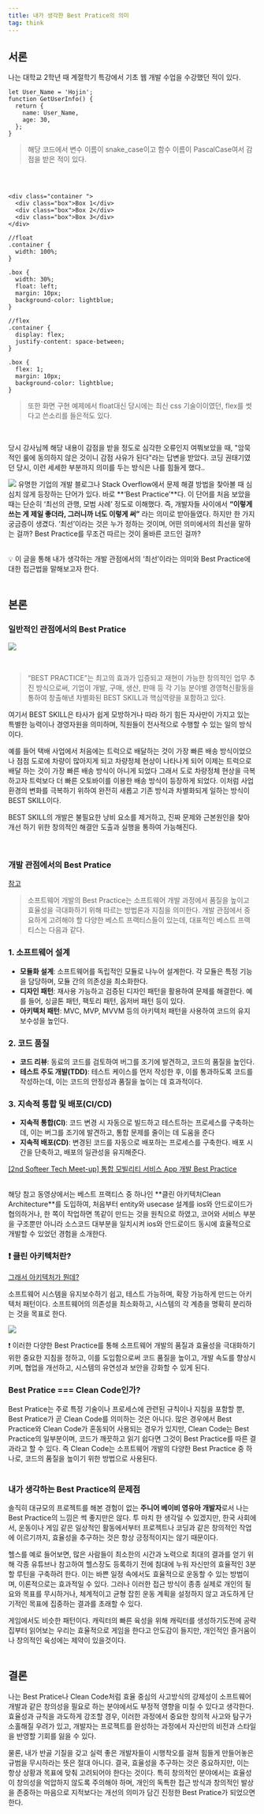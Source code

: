 ```yaml
---
title: 내가 생각한 Best Pratice의 의미
tag: think
---
```


## 서론

나는 대학교 2학년 때 계절학기 특강에서 기초 웹 개발 수업을 수강했던 적이 있다.

```tsx
let User_Name = 'Hojin';
function GetUserInfo() {
  return {
    name: User_Name,
    age: 30,
  };
}
```

> 해당 코드에서 변수 이름이 snake_case이고 함수 이름이 PascalCase여서 감점을 받은 적이 있다.

<br />

```tsx

<div class="container ">
  <div class="box">Box 1</div>
  <div class="box">Box 2</div>
  <div class="box">Box 3</div>
</div>

//float
.container {
  width: 100%;
}

.box {
  width: 30%;
  float: left;
  margin: 10px;
  background-color: lightblue;
}

//flex
.container {
  display: flex;
  justify-content: space-between;
}

.box {
  flex: 1;
  margin: 10px;
  background-color: lightblue;
}
```

> 또한 화면 구현 예제에서 float대신 당시에는 최신 css 기술이이였던, flex를 썻다고 쓴소리를 들은적도 있다.

<br />

당시 강사님께 해당 내용이 감점을 받을 정도로 심각한 오류인지 여쭤보았을 때, "암묵적인 룰에 동의하지 않은 것이니 감점 사유가 된다"라는 답변을 받았다. 코딩 권태기였던 당시, 이런 세세한 부분까지 의미를 두는 방식은 나를 힘들게 했다..

![](/images/think/bestpractice-meaning/1.png)
유명한 기업의 개발 블로그나 Stack Overflow에서 문제 해결 방법을 찾아볼 때 심심치 않게 등장하는 단어가 있다. 바로 **‘Best Practice’**다. 이 단어를 처음 보았을 때는 단순히 ‘최선의 관행, 모범 사례’ 정도로 이해했다. 즉, 개발자들 사이에서 **“이렇게 쓰는 게 제일 좋더라, 그러니까 너도 이렇게 써”** 라는 의미로 받아들였다. 하지만 한 가지 궁금증이 생겼다. ‘최선’이라는 것은 누가 정하는 것이며, 어떤 의미에서의 최선을 말하는 걸까? Best Practice를 무조건 따르는 것이 올바른 코드인 걸까? <br /><br />

<div className="bg-my-gray py-1 px-2 rounded-xl dark:text-white dark:bg-gray-800">
  💡 이 글을 통해 내가 생각하는 개발 관점에서의 ‘최선’이라는 의미와 Best Practice에 대한 접근법을
  말해보고자 한다.
</div>

<br />

## 본론

### 일반적인 관점에서의 Best Pratice

![](/images/think/bestpractice-meaning/2.png)

<br />

> “BEST PRACTICE”는 최고의 효과가 입증되고 재현이 가능한 창의적인 업무 추진 방식으로써, 기업이 개발, 구매, 생산, 판매 등 각 기능 분야별 경영혁신활동을 통하여 창출해낸 차별화된 BEST SKILL과 핵심역량을 포함하고 있다.

여기서 BEST SKILL은 타사가 쉽게 모방하거나 따라 하기 힘든 자사만이 가지고 있는 특별한 능력이나 경영자원을 의미하며, 직원들이 전사적으로 수행할 수 있는 일의 방식이다.

예를 들어 택배 사업에서 처음에는 트럭으로 배달하는 것이 가장 빠른 배송 방식이었으나 점점 도로에 차량이 많아지게 되고 차량정체 현상이 나타나게 되어 이제는 트럭으로 배달 하는 것이 가장 빠른 배송 방식이 아니게 되었다 그래서 도로 차량정체 현상을 극복하고자 트럭보다 더 빠른 오토바이를 이용한 배송 방식이 등장하게 되었다.
이처럼 사업환경의 변화를 극복하기 위하여 완전히 새롭고 기존 방식과 차별화되게 일하는 방식이 BEST SKILL이다.

BEST SKILL의 개발은 불필요한 낭비 요소를 제거하고, 진짜 문제와 근본원인을 찾아 개선 하기 위한 창의적인 해결안 도출과 실행을 통하여 가능해진다.

<br />

### 개발 관점에서의 Best Pratice

[참고](https://scopicsoftware.com/ko/blog/software-development-best-practices/)

> 소프트웨어 개발의 Best Practice는 소프트웨어 개발 과정에서 품질을 높이고 효율성을 극대화하기 위해 따르는 방법론과 지침을 의미한다. 개발 관점에서 중요하게 고려해야 할 다양한 베스트 프랙티스들이 있는데, 대표적인 베스트 프랙티스는 다음과 같다.

### 1. 소프트웨어 설계

- **모듈화 설계**: 소프트웨어를 독립적인 모듈로 나누어 설계한다. 각 모듈은 특정 기능을 담당하며, 모듈 간의 의존성을 최소화한다.
- **디자인 패턴**: 재사용 가능하고 검증된 디자인 패턴을 활용하여 문제를 해결한다. 예를 들어, 싱글톤 패턴, 팩토리 패턴, 옵저버 패턴 등이 있다.
- **아키텍처 패턴**: MVC, MVP, MVVM 등의 아키텍처 패턴을 사용하여 코드의 유지보수성을 높인다.

### 2. 코드 품질

- **코드 리뷰**: 동료의 코드를 검토하여 버그를 조기에 발견하고, 코드의 품질을 높인다.
- **테스트 주도 개발(TDD)**: 테스트 케이스를 먼저 작성한 후, 이를 통과하도록 코드를 작성하는데, 이는 코드의 안정성과 품질을 높이는 데 효과적이다.

### 3. 지속적 통합 및 배포(CI/CD)

- **지속적 통합(CI)**: 코드 변경 시 자동으로 빌드하고 테스트하는 프로세스를 구축하는데, 이는 버그를 조기에 발견하고, 통합 문제를 줄이는 데 도움을 준다
- **지속적 배포(CD)**: 변경된 코드를 자동으로 배포하는 프로세스를 구축한다. 배포 시간을 단축하고, 배포의 일관성을 유지해준다.

[[2nd Softeer Tech Meet-up] 통합 모빌리티 서비스 App 개발 Best Practice](https://www.youtube.com/watch?v=yN16Bn9GazI)<br /><br />

<div className="bg-my-gray py-1 px-2 rounded-xl dark:text-white dark:bg-gray-800">
  해당 참고 동영상에서는 베스트 프랙티스 중 하나인 **클린 아키텍처Clean Architecture**를 도입하여,
  처음부터 entity와 usecase 설계를 ios와 안드로이드가 협의하거나, 한 쪽이 작업하면 똑같이 만드는
  것을 원칙으로 하였고, 코어와 서비스 부분을 구조뿐만 아니라 소스코드 대부분을 일치시켜 ios와
  안드로이드 동시에 효율적으로 개발할 수 있었던 경험을 소개한다.
</div>

### ❗️ 클린 아키텍처란?

[그래서 아키텍처가 뭔데?](https://www.notion.so/35beec9acbf74cf5a69487401f1803c7?pvs=21)

소프트웨어 시스템을 유지보수하기 쉽고, 테스트 가능하며, 확장 가능하게 만드는 아키텍처 패턴이다. 소프트웨어의 의존성을 최소화하고, 시스템의 각 계층을 명확히 분리하는 것을 목표로 한다.

![](/images/think/bestpractice-meaning/4.png)

<div className="bg-my-gray py-1 px-2 rounded-xl dark:text-white dark:bg-gray-800">
  ❗ 이러한 다양한 Best Practice를 통해 소프트웨어 개발의 품질과 효율성을 극대화하기 위한 중요한
  지침을 정하고, 이를 도입함으로써 코드 품질을 높이고, 개발 속도를 향상시키며, 협업을 개선하고,
  시스템의 유연성과 보안을 강화할 수 있게 된다.
</div>

### Best Pratice === Clean Code인가?

Best Pratice는 주로 특정 기술이나 프로세스에 관련된 규칙이나 지침을 포함할 뿐, Best Pratice가 곧 Clean Code를 의미하는 것은 아니다. 많은 경우에서 Best Practice와 Clean Code가 혼동되어 사용되는 경우가 있지만, Clean Code는 Best Practice의 일부분이며, 코드가 깨끗하고 읽기 쉽다면 그것이 Best Practice를 따른 결과라고 할 수 있다. 즉 Clean Code는 소프트웨어 개발의 다양한 Best Practice 중 하나로, 코드의 품질을 높이기 위한 방법으로 사용된다.<br /><br />

### 내가 생각하는 Best Practice의 문제점

솔직히 대규모의 프로젝트를 해본 경험이 없는 **주니어 베이비 영유아 개발자**로서 나는 Best Practice의 느낌은 썩 좋지만은 않다. 투 마치 한 생각일 수 있겠지만, 한국 사회에서, 운동이나 게임 같은 일상적인 활동에서부터 프로젝트나 코딩과 같은 창의적인 작업에 이르기까지, 효율성을 추구하는 것은 항상 긍정적이지는 않기 때문이다.

헬스를 예로 들어보면, 많은 사람들이 최소한의 시간과 노력으로 최대의 결과를 얻기 위해 각종 유튜브나 참고하여 헬스장도 등록하기 전에 침대에 누워 자신만의 효율적인 3분할 루틴을 구축하려 한다. 이는 바쁜 일정 속에서도 효율적으로 운동할 수 있는 방법이며, 이론적으로는 효과적일 수 있다. 그러나 이러한 접근 방식이 종종 실제로 개인의 필요와 목표를 무시하거나, 체계적이고 균형 잡힌 운동 계획을 설정하지 않고 과도하게 단기적인 목표에 집중하는 결과를 초래할 수 있다.

게임에서도 비슷한 패턴이다. 캐릭터의 빠른 육성을 위해 캐릭터를 생성하기도전에 공략집부터 읽어보는 우리는 효율적으로 게임을 한다고 안도감이 들지만, 개인적인 즐거움이나 창의적인 육성에는 제약이 있을것이다.<br /><br />

## 결론

나는 Best Pratice나 Clean Code처럼 효율 중심의 사고방식의 강제성이 소프트웨어 개발과 같은 창의성을 필요로 하는 분야에서도 부정적 영향을 미칠 수 있다고 생각한다. 효율성과 규칙을 과도하게 강조할 경우, 이러한 과정에서 중요한 창의적 사고와 탐구가 소홀해질 우려가 있고, 개발자는 프로젝트를 완성하는 과정에서 자신만의 비전과 스타일을 반영할 기회를 잃을 수 있다.

물론, 내가 반골 기질을 갖고 실력 좋은 개발자들이 시행착오를 걸쳐 힘들게 만들어놓은 규범을 무시하라는 뜻은 절대 아니다. 결국, 효율성을 추구하는 것은 중요하지만, 이는 항상 상황과 목표에 맞춰 고려되어야 한다는 것이다. 특히 창의적인 분야에서는 효율성이 창의성을 억압하지 않도록 주의해야 하며, 개인의 독특한 접근 방식과 창의적인 발상을 존중하는 마음으로 지적보다는 개선의 의미가 담긴 진정한 Best Pratice가 되었으면 한다.
